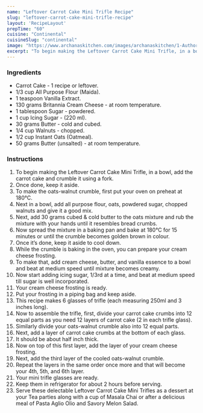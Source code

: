 ---
name: "Leftover Carrot Cake Mini Trifle Recipe"
slug: "leftover-carrot-cake-mini-trifle-recipe"
layout: 'RecipeLayout'
prepTime: "60"
cuisine: "Continental"
cuisineSlug: "continental"
image: "https://www.archanaskitchen.com/images/archanaskitchen/1-Author/navneet289-gmail.com/Leftover_Carrot_cake_Mini_Trifle_1600.jpg"
excerpt: "To begin making the Leftover Carrot Cake Mini Trifle, in a bowl, add the carrot cake and crumble it using a fork"
---

### Ingredients

- Carrot Cake - 1 recipe or leftover.
- 1/3 cup All Purpose Flour (Maida).
- 1 teaspoon Vanilla Extract.
- 130 grams Britannia Cream Cheese - at room temperature.
- 1 tablespoon Sugar - powdered.
- 1 cup Icing Sugar - (220 ml).
- 30 grams Butter - cold and cubed.
- 1/4 cup Walnuts - chopped.
- 1/2 cup Instant Oats (Oatmeal).
- 50 grams Butter (unsalted) - at room temperature.

### Instructions

1. To begin making the Leftover Carrot Cake Mini Trifle, in a bowl, add the carrot cake and crumble it using a fork.
1. Once done, keep it aside.
1. To make the oats-walnut crumble, first put your oven on preheat at 180°C.
1. Next in a bowl, add all purpose flour, oats, powdered sugar, chopped walnuts and give it a good mix.
1. Next, add 30 grams cubed & cold butter to the oats mixture and rub the mixture with your hands until it resembles bread crumbs.
1. Now spread the mixture in a baking pan and bake at 180°C for 15 minutes or until the crumble becomes golden brown in colour.
1. Once it’s done, keep it aside to cool down.
1. While the crumble is baking in the oven, you can prepare your cream cheese frosting.
1. To make that, add cream cheese, butter, and vanilla essence to a bowl and beat at medium speed until mixture becomes creamy.
1. Now start adding icing sugar, 1/3rd at a time, and beat at medium speed till sugar is well incorporated.
1. Your cream cheese frosting is ready.
1. Put your frosting in a piping bag and keep aside.
1. This recipe makes 6 glasses of trifle (each measuring 250ml and 3 inches long).
1. Now to assemble the trifle, first, divide your carrot cake crumbs into 12 equal parts as you need 12 layers of carrot cake (2 in each trifle glass).
1. Similarly divide your oats-walnut crumble also into 12 equal parts.
1. Next, add a layer of carrot cake crumbs at the bottom of each glass.
1. It should be about half inch thick.
1. Now on top of this first layer, add the layer of your cream cheese frosting.
1. Next, add the third layer of the cooled oats-walnut crumble.
1. Repeat the layers in the same order once more and that will become your 4th, 5th, and 6th layer.
1. Your mini trifle glasses are ready.
1. Keep them in refrigerator for about 2 hours before serving.
1. Serve these delectable Leftover Carrot Cake Mini Trifles as a dessert at your Tea parties along with a cup of Masala Chai or after a delicious meal of Pasta Aglio Olio and Savory Melon Salad.
